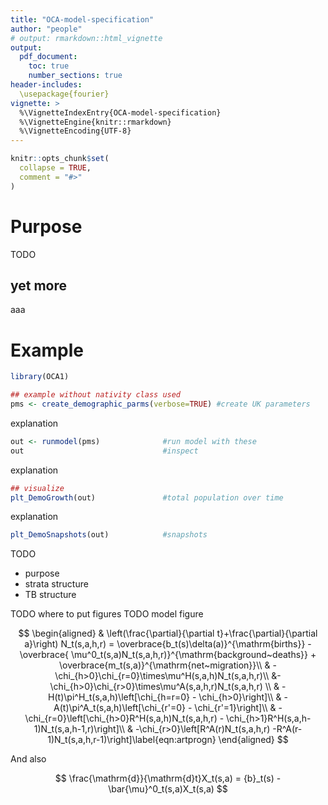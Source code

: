 ```yaml
---
title: "OCA-model-specification"
author: "people"
# output: rmarkdown::html_vignette
output:
  pdf_document:
    toc: true
    number_sections: true
header-includes:
  \usepackage{fourier}
vignette: >
  %\VignetteIndexEntry{OCA-model-specification}
  %\VignetteEngine{knitr::rmarkdown}
  %\VignetteEncoding{UTF-8}
---
```


```r
knitr::opts_chunk$set(
  collapse = TRUE,
  comment = "#>"
)
```

# Purpose

TODO

## yet more

aaa


# Example

```r
library(OCA1)

## example without nativity class used
pms <- create_demographic_parms(verbose=TRUE) #create UK parameters
```


explanation
```r
out <- runmodel(pms)              #run model with these
out                               #inspect
```

explanation
```r
## visualize
plt_DemoGrowth(out)               #total population over time
```

explanation

```r
plt_DemoSnapshots(out)            #snapshots
```

TODO

- purpose
- strata structure
- TB structure

TODO where to put figures
TODO model figure




$$
\begin{aligned}
    & \left(\frac{\partial}{\partial t}+\frac{\partial}{\partial a}\right) N_t(s,a,h,r) = \overbrace{b_t(s)\delta(a)}^{\mathrm{births}} -\overbrace{ \mu^0_t(s,a)N_t(s,a,h,r)}^{\mathrm{background~deaths}} + \overbrace{m_t(s,a)}^{\mathrm{net~migration}}\\
    & -\chi_{h>0}\chi_{r=0}\times\mu^H(s,a,h)N_t(s,a,h,r)\\
    &-\chi_{h>0}\chi_{r>0}\times\mu^A(s,a,h,r)N_t(s,a,h,r)  \\
    & -H(t)\pi^H_t(s,a,h)\left[\chi_{h=r=0} - \chi_{h>0}\right]\\
    & -A(t)\pi^A_t(s,a,h)\left[\chi_{r'=0} - \chi_{r'=1}\right]\\
    & -\chi_{r=0}\left[\chi_{h>0}R^H(s,a,h)N_t(s,a,h,r) - \chi_{h>1}R^H(s,a,h-1)N_t(s,a,h-1,r)\right]\\
    & -\chi_{r>0}\left[R^A(r)N_t(s,a,h,r) -R^A(r-1)N_t(s,a,h,r-1)\right]\label{eqn:artprogn}
\end{aligned}
$$



And also

$$
\frac{\mathrm{d}}{\mathrm{d}t}X_t(s,a) = {b}_t(s) - \bar{\mu}^0_t(s,a)X_t(s,a)
$$
